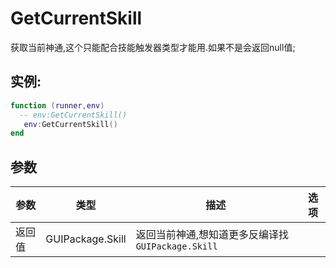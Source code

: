 
# GetCurrentSkill
获取当前神通,这个只能配合技能触发器类型才能用.如果不是会返回null值;
## 实例:
<Tabs>
  <TabItem value="lua" label="Lua" default>

```lua
function (runner,env)
  -- env:GetCurrentSkill()
   env:GetCurrentSkill()
end
```

  </TabItem>

</Tabs>




## 参数
| 参数       | 类型      | 描述       | 选项  |
|----------|---------|----------|-----|
| 返回值      | GUIPackage.Skill | 返回当前神通,想知道更多反编译找`GUIPackage.Skill` |     |
